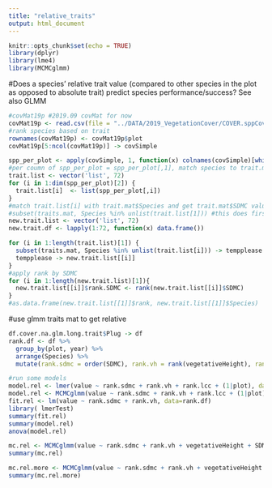 ```yaml
---
title: "relative_traits"
output: html_document
---
```


```r
knitr::opts_chunk$set(echo = TRUE)
library(dplyr)
library(lme4)
library(MCMCglmm)
```

#Does a species' relative trait value (compared to other species in the plot as opposed to absolute trait) predict species performance/success?
See also GLMM
```r
#covMat19p #2019.09 covMat for now
covMat19p <- read.csv(file = "../DATA/2019_VegetationCover/COVER.sppCovMat.2019.09.Plug.csv")
#rank species based on trait
rownames(covMat19p) <- covMat19p$plot
covMat19p[5:ncol(covMat19p)] -> covSimple

spp_per_plot <- apply(covSimple, 1, function(x) colnames(covSimple)[which(!x == "NA")])
#per coumn of spp_per_plot = spp_per_plot[,1], match species to trait.mat and paste species and SDMC into list
trait.list <- vector('list', 72)
for (i in 1:dim(spp_per_plot)[2]) {
  trait.list[i]  <- list(spp_per_plot[,i])
}
#match trait.list[i] with trait.mat$Species and get trait.mat$SDMC values put somewhere
#subset(traits.mat, Species %in% unlist(trait.list[1])) #this does first column now loop
new.trait.list <- vector('list', 72)
new.trait.df <- lapply(1:72, function(x) data.frame())

for (i in 1:length(trait.list)[1]) {
  subset(traits.mat, Species %in% unlist(trait.list[i])) -> tempplease
  tempplease -> new.trait.list[[i]]
}
#apply rank by SDMC
for (i in 1:length(new.trait.list)[1]){
  new.trait.list[[i]]$rank.SDMC <- rank(new.trait.list[[i]]$SDMC)
}
#as.data.frame(new.trait.list[[1]]$rank, new.trait.list[[1]]$Species) 
```

#use glmm traits mat to get relative
```r
df.cover.na.glm.long.trait$Plug -> df
rank.df <- df %>%
  group_by(plot, year) %>%
  arrange(Species) %>%
  mutate(rank.sdmc = order(SDMC), rank.vh = rank(vegetativeHeight), rank.lcc=rank(LCC), rank.leafL = rank(leafLength), rank.SLA= rank(SLA))

#run some models
model.rel <- lmer(value ~ rank.sdmc + rank.vh + rank.lcc + (1|plot), data=rank.df)
model.rel <- MCMCglmm(value ~ rank.sdmc + rank.vh + rank.lcc + (1|plot), data=rank.df)
fit.rel <- lm(value ~ rank.sdmc + rank.vh, data=rank.df)
library( lmerTest)
summary(fit.rel)
summary(model.rel) 
anova(model.rel)

mc.rel <- MCMCglmm(value ~ rank.sdmc + rank.vh + vegetativeHeight + SDMC + rank.lcc + LCC, random=~plot, data=rank.df, nitt = 100000, thin=100, burnin=10000)
summary(mc.rel)

mc.rel.more <- MCMCglmm(value ~ rank.sdmc + rank.vh + vegetativeHeight + SDMC + rank.lcc + LCC + rank.leafL + rank.SLA + leafLength + SLA, random=~plot, data=rank.df, nitt = 100000, thin=100, burnin=10000)
summary(mc.rel.more)
```